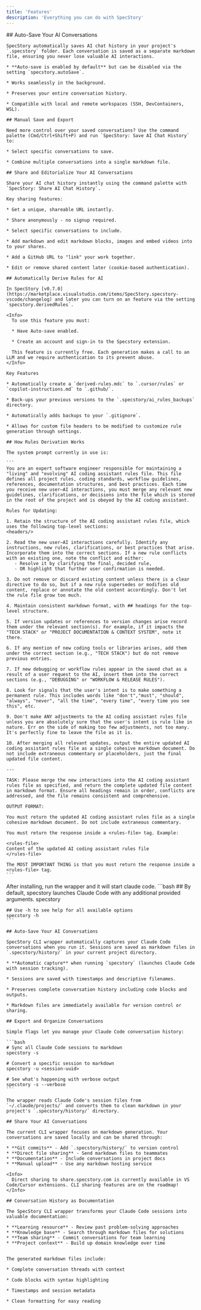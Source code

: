 ```yaml
---
title: 'Features'
description: 'Everything you can do with SpecStory'
---
```


<Tabs>
  <Tab title="Cursor + VSCode" tab-id="cursor-vscode">
    ## Auto-Save Your AI Conversations

    SpecStory automatically saves AI chat history in your project's `.specstory` folder. Each conversation is saved as a separate markdown file, ensuring you never lose valuable AI interactions.

    * **Auto-save is enabled by default** but can be disabled via the setting `specstory.autoSave`.

    * Works seamlessly in the background.

    * Preserves your entire conversation history.

    * Compatible with local and remote workspaces (SSH, DevContainers, WSL).

    ## Manual Save and Export

    Need more control over your saved conversations? Use the command palette (Cmd/Ctrl+Shift+P) and run `SpecStory: Save AI Chat History` to:

    * Select specific conversations to save.

    * Combine multiple conversations into a single markdown file.

    ## Share and Editorialize Your AI Conversations

    Share your AI chat history instantly using the command palette with `SpecStory: Share AI Chat History`.

    Key sharing features:

    * Get a unique, shareable URL instantly.

    * Share anonymously - no signup required.

    * Select specific conversations to include.

    * Add markdown and edit markdown blocks, images and embed videos into to your shares.

    * Add a GitHub URL to "link" your work together.

    * Edit or remove shared content later (cookie-based authentication).

    ## Automatically Derive Rules for AI

    In SpecStory [v0.7.0](https://marketplace.visualstudio.com/items/SpecStory.specstory-vscode/changelog) and later you can turn on an feature via the setting `specstory.derivedRules`.

    <Info>
      To use this feature you must:

      * Have Auto-save enabled.

      * Create an account and sign-in to the Specstory extension.

      This feature is currently free. Each generation makes a call to an LLM and we require authentication to its prevent abuse.
    </Info>

    Key Features

    * Automatically create a `derived-rules.mdc` to `.cursor/rules` or `copilot-instructions.md` to `.github/`.

    * Back-ups your previous versions to the `.specstory/ai_rules_backups` directory.

    * Automatically adds backups to your `.gitignore`.

    * Allows for custom file headers to be modified to customize rule generation through settings.

    ## How Rules Derivation Works

    The system prompt currently in use is:

    ```
    You are an expert software engineer responsible for maintaining a "living" and "evolving" AI coding assistant rules file. This file defines all project rules, coding standards, workflow guidelines, references, documentation structures, and best practices. Each time you receive new user–AI interactions, you must merge any relevant new guidelines, clarifications, or decisions into the file which is stored in the root of the project and is obeyed by the AI coding assistant.

    Rules for Updating:

    1. Retain the structure of the AI coding assistant rules file, which uses the following top-level sections:
    <headers/>

    2. Read the new user–AI interactions carefully. Identify any instructions, new rules, clarifications, or best practices that arise. Incorporate them into the correct sections. If a new rule conflicts with an existing one, note the conflict and either:
       - Resolve it by clarifying the final, decided rule,
       - OR highlight that further user confirmation is needed.

    3. Do not remove or discard existing content unless there is a clear directive to do so, but if a new rule supersedes or modifies old content, replace or annotate the old content accordingly. Don't let the rule file grow too much.

    4. Maintain consistent markdown format, with ## headings for the top-level structure.

    5. If version updates or references to version changes arise record them under the relevant section(s). For example, if it impacts the "TECH STACK" or "PROJECT DOCUMENTATION & CONTEXT SYSTEM", note it there.

    6. If any mention of new coding tools or libraries arises, add them under the correct section (e.g., "TECH STACK") but do not remove previous entries.

    7. If new debugging or workflow rules appear in the saved chat as a result of a user request to the AI, insert them into the correct sections (e.g., "DEBUGGING" or "WORKFLOW & RELEASE RULES").

    8. Look for signals that the user's intent is to make something a permanent rule. This includes words like "don't","must", "should", "always", "never", "all the time", "every time", "every time you see this", etc.

    9. Don't make ANY adjustments to the AI coding assistant rules file unless you are absolutely sure that the user's intent is rule like in nature. Err on the side of making too few adjustments, not too many. It's perfectly fine to leave the file as it is.

    10. After merging all relevant updates, output the entire updated AI coding assistant rules file as a single cohesive markdown document. Do not include extraneous commentary or placeholders, just the final updated file content.

    ---

    TASK: Please merge the new interactions into the AI coding assistant rules file as specified, and return the complete updated file content in markdown format. Ensure all headings remain in order, conflicts are addressed, and the file remains consistent and comprehensive.

    OUTPUT FORMAT:

    You must return the updated AI coding assistant rules file as a single cohesive markdown document. Do not include extraneous commentary.

    You must return the response inside a <rules-file> tag. Example:

    <rules-file>
    Content of the updated AI coding assistant rules file
    </rules-file>

    The MOST IMPORTANT THING is that you must return the response inside a <rules-file> tag.
    ```
  </Tab>
  
  <Tab title="Claude Code" tab-id="claude-code">
    After installing, run the wrapper and it will start claude code.
    ```bash
    ## By default, specstory launches Claude Code with any additional provided arguments.
    specstory 

    ## Use -h to see help for all available options
    specstory -h
    ```

    ## Auto-Save Your AI Conversations

    SpecStory CLI wrapper automatically captures your Claude Code conversations when you run it. Sessions are saved as markdown files in `.specstory/history/` in your current project directory.

    * **Automatic capture** when running `specstory` (launches Claude Code with session tracking).

    * Sessions are saved with timestamps and descriptive filenames.

    * Preserves complete conversation history including code blocks and outputs.

    * Markdown files are immediately available for version control or sharing.

    ## Export and Organize Conversations

    Simple flags let you manage your Claude Code conversation history:

    ```bash
    # Sync all Claude Code sessions to markdown
    specstory -s

    # Convert a specific session to markdown
    specstory -u <session-uuid>

    # See what's happening with verbose output
    specstory -s --verbose
    ```

    The wrapper reads Claude Code's session files from `~/.claude/projects/` and converts them to clean markdown in your project's `.specstory/history/` directory.

    ## Share Your AI Conversations

    The current CLI wrapper focuses on markdown generation. Your conversations are saved locally and can be shared through:

    * **Git commits** - Add `.specstory/history/` to version control
    * **Direct file sharing** - Send markdown files to teammates
    * **Documentation** - Include conversations in project docs
    * **Manual upload** - Use any markdown hosting service

    <Info>
      Direct sharing to share.specstory.com is currently available in VS Code/Cursor extensions. CLI sharing features are on the roadmap!
    </Info>

    ## Conversation History as Documentation

    The SpecStory CLI wrapper transforms your Claude Code sessions into valuable documentation:

    * **Learning resource** - Review past problem-solving approaches
    * **Knowledge base** - Search through markdown files for solutions
    * **Team sharing** - Commit conversations for team learning
    * **Project context** - Build up domain knowledge over time


    The generated markdown files include:

    * Complete conversation threads with context

    * Code blocks with syntax highlighting

    * Timestamps and session metadata

    * Clean formatting for easy reading
  </Tab>
</Tabs>